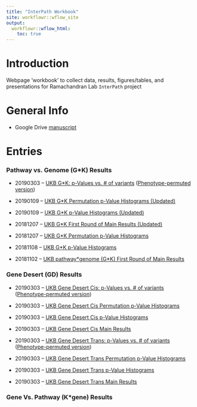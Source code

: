 ```yaml
---
title: "InterPath Workbook"
site: workflowr::wflow_site
output:
  workflowr::wflow_html:
    toc: true
---
```


# Introduction

Webpage 'workbook' to collect data, results, figures/tables, and presentations for Ramachandran Lab `InterPath` project 

# General Info

 * Google Drive [manuscript][GoogleDriveManuscript]

# Entries

### Pathway vs. Genome (G\*K) Results 

 * 20190303 -- [UKB G\*K: p-Values vs. # of variants][20190303g] ([Phenotype-permuted version][20190303h])

 * 20190109 -- [UKB G\*K Permutation p-Value Histograms (Updated)][20190109b]
 
 * 20190109 -- [UKB G\*K p-Value Histograms (Updated)][20190109a]

 * 20181207 -- [UKB G\*K First Round of Main Results (Updated)][20181207a]
 
 * 20181207 -- [UKB G\*K Permutation p-Value Histograms][20181207b]

 * 20181108 -- [UKB G\*K p-Value Histograms][20181108a]

 * 20181102 -- [UKB pathway\*genome (G\*K) First Round of Main Results][20181102a]


### Gene Desert (GD) Results
 
 * 20190303 -- [UKB Gene Desert Cis: p-Values vs. # of variants][20190303k] ([Phenotype-permuted version][20190303l])

 * 20190303 -- [UKB Gene Desert Cis Permutation p-Value Histograms][20190303f]
 
 * 20190303 -- [UKB Gene Desert Cis p-Value Histograms][20190303e]

 * 20190303 -- [UKB Gene Desert Cis Main Results][20190303d]
 
 * 20190303 -- [UKB Gene Desert Trans: p-Values vs. # of variants][20190303i] ([Phenotype-permuted version][20190303j])
 
 * 20190303 -- [UKB Gene Desert Trans Permutation p-Value Histograms][20190303c]
 
 * 20190303 -- [UKB Gene Desert Trans p-Value Histograms][20190303b]

 * 20190303 -- [UKB Gene Desert Trans Main Results][20190303a]


### Gene Vs. Pathway (K\*gene) Results

 


[GoogleDriveManuscript]: https://docs.google.com/document/d/1o4R6cjCe1WAWGcn8QN0JoxTNdBx8QJTCtjJchHVqXqA/edit
[20181102a]: https://mturchin20.github.io/InterPath/20181102.InterPath.Vs2.GK.Analysis.FirstRoundResults.html
[20181108a]: https://mturchin20.github.io/InterPath/20181108.InterPath.Vs2.GK.Analysis.pValHistograms.html
[20181207b]: https://mturchin20.github.io/InterPath/20181127.InterPath.Vs2.GK.perm1.Analysis.pValHistograms.html
[20181207a]: https://mturchin20.github.io/InterPath/20181204.InterPath.Vs2.GK.Analysis.FirstRoundResults.vs4.html 
[20190109a]: https://mturchin20.github.io/InterPath/20190109.InterPath.Vs2.GK.Analysis.pValHistograms.vs4.html
[20190109b]: https://mturchin20.github.io/InterPath/20190109.InterPath.Vs2.GK.perm1.Analysis.pValHistograms.vs4.html
[20190303a]: https://mturchin20.github.io/InterPath/20190303.InterPath.Vs2.GD.Trans.Analysis.FirstRoundResults.vs1.html 
[20190303b]: https://mturchin20.github.io/InterPath/20190303.InterPath.Vs2.GD.Trans.Analysis.pValHistograms.vs1.html
[20190303c]: https://mturchin20.github.io/InterPath/20190303.InterPath.Vs2.GD.Trans.perm1.Analysis.pValHistograms.vs1.html
[20190303d]: https://mturchin20.github.io/InterPath/20190303.InterPath.Vs2.GD.Cis.Analysis.FirstRoundResults.vs1.html 
[20190303e]: https://mturchin20.github.io/InterPath/20190303.InterPath.Vs2.GD.Cis.Analysis.pValHistograms.vs1.html
[20190303f]: https://mturchin20.github.io/InterPath/20190303.InterPath.Vs2.GD.Cis.perm1.Analysis.pValHistograms.vs1.html
[20190303g]: https://mturchin20.github.io/InterPath/20190303.InterPath.Vs2.GK.Analysis.FirstRoundResults.vs4.pValsVsNumVars.vs1.html 
[20190303h]: https://mturchin20.github.io/InterPath/20190303.InterPath.Vs2.GK.perm1.Analysis.FirstRoundResults.vs4.pValsVsNumVars.vs1.html 
[20190303i]: https://mturchin20.github.io/InterPath/20190303.InterPath.Vs2.GD.Trans.Analysis.FirstRoundResults.vs1.pValsVsNumVars.vs1.html 
[20190303j]: https://mturchin20.github.io/InterPath/20190303.InterPath.Vs2.GD.Trans.perm1.Analysis.FirstRoundResults.vs1.pValsVsNumVars.vs1.html 
[20190303k]: https://mturchin20.github.io/InterPath/20190303.InterPath.Vs2.GD.Cis.Analysis.FirstRoundResults.vs1.pValsVsNumVars.vs1.html 
[20190303l]: https://mturchin20.github.io/InterPath/20190303.InterPath.Vs2.GD.Cis.perm1.Analysis.FirstRoundResults.vs1.pValsVsNumVars.vs1.html 


